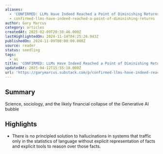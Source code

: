 ```yaml
---
aliases:
  - 'CONFIRMED: LLMs Have Indeed Reached a Point of Diminishing Returns'
  - confirmed-llms-have-indeed-reached-a-point-of-diminishing-returns
author: Gary Marcus
category: articles
createdAt: 2025-02-09T20:38:46.000Z
lastHighlightedOn: 2024-11-14T04:25:26.943Z
publishedOn: 2024-11-09T00:00:00.000Z
source: reader
status: seedling
tags:
  - ai
title: 'CONFIRMED: LLMs Have Indeed Reached a Point of Diminishing Returns'
updatedAt: 2025-04-12T15:55:18.000Z
url: 'https://garymarcus.substack.com/p/confirmed-llms-have-indeed-reached'
---
```

## Summary

Science, sociology, and the likely financial collapse of the Generative AI bubble

## Highlights

- There is no principled solution to hallucinations in systems that traffic only in the statistics of language without explicit representation of facts and explicit tools to reason over those facts.
